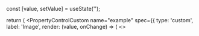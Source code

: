 
  const [value, setValue] = useState('');

  return (
    <PropertyControlCustom
      name="example"
      spec={{
        type: 'custom',
        label: 'Image',
        render: (value, onChange) => (
          <>
            <style>
              {`
            .file-input {
              display: block;
              width: 100%;
              font-size: 0.875rem;
              line-height: 1.4;
              color: var(--docs-color-secondary);
              border: 1px solid var(--docs-color-outline);
              border-radius: 4px;
              cursor: pointer;
              background-color: var(--docs-color-surface-container-low);
              padding: 0;
            }

            .file-input::file-selector-button {
              margin-right: 16px;
              padding: 8px 16px;
              border: 0;
              border-top-left-radius: 4px;
              border-bottom-left-radius: 4px;
              font-size: 0.875rem;
              line-height: 1.4;
              font-weight: 600;
              background-color: var(--docs-color-secondary);
              color: white;
              cursor: pointer;
              transition: opacity 0.1s;
            }

            .file-input:hover::file-selector-button {
              opacity: 0.9;
            }
            `}
            </style>
            <input
              type="file"
              className="file-input"
              value={value}
              onChange={event => onChange(event.target.files?.[0].name ?? '')}
            />
          </>
        ),
      }}
      value={value}
      onChange={(_, next) => setValue(next)}
    />
  );
};

# Custom property

When none of the built-in property types fit, use a custom prop to build your own control.
This gives you full flexibility — you can render anything from a file picker to a color slider to a full-blown form.

:::code-group
<div data-title="Preview">
  <BasicUsage />
</div>

```tsx showLineNumbers [Code]
Catalog.register('Sample', {
  component: Sample,
  props: {
    counter: {
      label: 'Counter',
      type: 'custom',// [!code hl]
      render: (value, onChange) => (// [!code hl]
        <FileUploadInput value={value} onChange={onChange} />// [!code hl]
      ),// [!code hl]
    },
  },
});
```
:::

## Required Parameters

### `render`

A custom prop must define a `render` function.
It receives the current `value` and an `onChange` callback.
Return any React element — a button, slider, upload control, or even a small form — and wire it up to `onChange` to update the prop's value.

```tsx showLineNumbers
Catalog.register('Sample', {
  component: Sample,
  props: {
    counter: {
      label: 'Counter',
      type: 'custom',
      render: (value, onChange) => (// [!code hl]
        <FileUploadInput value={value} onChange={onChange} />// [!code hl]
      ),// [!code hl]
    },
  },
});
```
